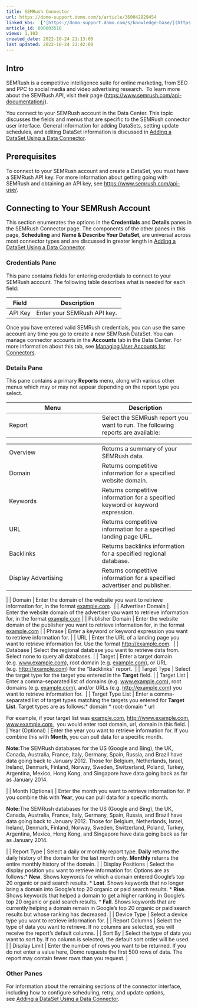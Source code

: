 ```yaml
---
title: SEMRush Connector
url: https://domo-support.domo.com/s/article/360042929454
linked_kbs:  ['[https://domo-support.domo.com/s/knowledge-base/](https://domo-support.domo.com/s/knowledge-base/)', '[https://domo-support.domo.com/s/](https://domo-support.domo.com/s/)', '[https://domo-support.domo.com/s/topic/0TO5w000000ZammGAC](https://domo-support.domo.com/s/topic/0TO5w000000ZammGAC)', '[https://domo-support.domo.com/s/topic/0TO5w000000ZanLGAS](https://domo-support.domo.com/s/topic/0TO5w000000ZanLGAS)', '[https://domo-support.domo.com/s/topic/0TO5w000000ZaoQGAS](https://domo-support.domo.com/s/topic/0TO5w000000ZaoQGAS)', '[https://domo-support.domo.com/s/article/360042926274](https://domo-support.domo.com/s/article/360042926274)', '[https://domo-support.domo.com/s/article/360042926054](https://domo-support.domo.com/s/article/360042926054)', '[https://domo-support.domo.com/s/article/360042929454](https://domo-support.domo.com/s/article/360042929454)', '[https://domo-support.domo.com/s/topic/0TO5w000000ZaoQGAS/api-connectors](https://domo-support.domo.com/s/topic/0TO5w000000ZaoQGAS/api-connectors)', '[https://domo-support.domo.com/s/article/360043429933](https://domo-support.domo.com/s/article/360043429933)', '[https://domo-support.domo.com/s/article/360043429953](https://domo-support.domo.com/s/article/360043429953)', '[https://domo-support.domo.com/s/article/360042925494](https://domo-support.domo.com/s/article/360042925494)', '[https://domo-support.domo.com/s/article/4408174643607](https://domo-support.domo.com/s/article/4408174643607)', '[https://domo-support.domo.com/s/article/360043429913](https://domo-support.domo.com/s/article/360043429913)', '[https://domo-support.domo.com/s/login/](https://domo-support.domo.com/s/login/)']
article_id: 000003510
views: 1,103
created_date: 2022-10-24 21:13:00
last updated: 2022-10-24 22:42:00
---
```




Intro
-----


SEMRush is a competitive intelligence suite for online marketing, from SEO and PPC to social media and video advertising research.  To learn more about the SEMRush API, visit their page ([https://www.semrush.com/api-documentation/](https://www.semrush.com/api-documentation/ "https://www.semrush.com/api-documentation/")).


You connect to your SEMRush account in the Data Center. This topic discusses the fields and menus that are specific to the SEMRush connector user interface. General information for adding DataSets, setting update schedules, and editing DataSet information is discussed in [Adding a DataSet Using a Data Connector](/s/article/360042926274 "Adding a DataSet Using a Data Connector").


Prerequisites
-------------


To connect to your SEMRush account and create a DataSet, you must have a SEMRush API key. For more information about getting going with SEMRush and obtaining an API key, see [https://www.semrush.com/api-use/](https://www.semrush.com/api-use/ "https://www.semrush.com/api-use/"). 


Connecting to Your SEMRush Account
----------------------------------


This section enumerates the options in the **Credentials** and **Details** panes in the SEMRush Connector page. The components of the other panes in this page, **Scheduling** and **Name & Describe Your DataSet**, are universal across most connector types and are discussed in greater length in [Adding a DataSet Using a Data Connector](/s/article/360042926274 "Adding a DataSet Using a Data Connector").


### Credentials Pane


This pane contains fields for entering credentials to connect to your SEMRush account. The following table describes what is needed for each field:  




| Field | Description |
| --- | --- |
| API Key | Enter your SEMRush API key.  |


Once you have entered valid SEMRush credentials, you can use the same account any time you go to create a new SEMRush DataSet. You can manage connector accounts in the **Accounts** tab in the Data Center. For more information about this tab, see [Managing User Accounts for Connectors](/s/article/360042926054 "Managing User Accounts for Connectors").


### Details Pane


This pane contains a primary **Reports** menu, along with various other menus which may or may not appear depending on the report type you select.




| Menu | Description |
| --- | --- |
| Report | Select the SEMRush report you want to run. The following reports are available:

|  |  |
| --- | --- |
| Overview | Returns a summary of your SEMRush data. |
| Domain | Returns competitive information for a specified website domain. |
| Keywords | Returns competitive information for a specified keyword or keyword expression. |
| URL | Returns competitive information for a specified landing page URL. |
| Backlinks | Returns backlinks information for a specified regional database. |
| Display Advertising | Returns competitive information for a specified advertiser and publisher.  |

 |
| Domain | Enter the domain of the website you want to retrieve information for, in the format [example.com](http://example.com).  |
| Advertiser Domain | Enter the website domain of the advertiser you want to retrieve information for, in the format [example.com](http://example.com) |
| Publisher Domain | Enter the website domain of the publisher you want to retrieve information for, in the format [example.com](http://example.com) |
| Phrase | Enter a keyword or keyword expression you want to retrieve information for. |
| URL | Enter the URL of a landing page you want to retrieve information for. Use the format <http://example.com>.  |
| Database | Select the regional database you want to retrieve data from. Select none to query all databases. |
| Target | Enter a target domain (e.g. [www.example.com](http://www.example.com)), root domain (e.g. [example.com](http://example.com)), or URL (e.g. <http://example.com>) for the "Backlinks" report.  |
| Target Type | Select the target type for the target you entered in the **Target** field. |
| Target List | Enter a comma-separated list of domains (e.g. [www.example.com](http://www.example.com)), root domains (e.g. [example.com](http://example.com)), and/or URLs (e.g. <http://example.com>) you want to retrieve information for.  |
| Target Type List | Enter a comma-separated list of target types matching the targets you entered for **Target List**. Target types are as follows:* domain
* root-domain
* url

For example, if your target list was [example.com](http://example.com), [http://www.example.com](http://www.example.com "http://www.example.com"), [www.example.com](http://www.example.com),  you would enter root domain, url, domain in this field. |
| Year (Optional) | Enter the year you want to retrieve information for. If you combine this with **Month**, you can pull data for a specific month.




**Note:**The SEMRush databases for the US (Google and Bing), the UK, Canada, Australia, France, Italy, Germany, Spain, Russia, and Brazil have data going back to January 2012. Those for Belgium, Netherlands, Israel, Ireland, Denmark, Finland, Norway, Sweden, Switzerland, Poland, Turkey, Argentina, Mexico, Hong Kong, and Singapore have data going back as far as January 2014. 


 |
| Month (Optional) | Enter the month you want to retrieve information for. If you combine this with **Year**, you can pull data for a specific month.




**Note:**The SEMRush databases for the US (Google and Bing), the UK, Canada, Australia, France, Italy, Germany, Spain, Russia, and Brazil have data going back to January 2012. Those for Belgium, Netherlands, Israel, Ireland, Denmark, Finland, Norway, Sweden, Switzerland, Poland, Turkey, Argentina, Mexico, Hong Kong, and Singapore have data going back as far as January 2014. 


 |
| Report Type | Select a daily or monthly report type. **Daily** returns the daily history of the domain for the last month only. **Monthly** returns the entire monthly history of the domain. |
| Display Positions | Select the display position you want to retrieve information for. Options are as follows:* **New**. Shows keywords for which a domain entered Google's top 20 organic or paid search results.
* **Lost**. Shows keywords that no longer bring a domain into Google's top 20 organic or paid search results.
* **Rise**. Shows keywords that helped a domain to get a higher ranking in Google's top 20 organic or paid search results.
* **Fall**. Shows keywords that are currently helping a domain remain in Google's top 20 organic or paid search results but whose ranking has decreased.
 |
| Device Type | Select a device type you want to retrieve information for. |
| Report Columns | Select the type of data you want to retrieve. If no columns are selected, you will receive the report's default columns. |
| Sort By | Select the type of data you want to sort by. If no column is selected, the default sort order will be used. |
| Display Limit | Enter the number of rows you want to be returned. If you do not enter a value here, Domo requests the first 500 rows of data. The report may contain fewer rows than you request. |


### Other Panes


For information about the remaining sections of the connector interface, including how to configure scheduling, retry, and update options, see [Adding a DataSet Using a Data Connector](/s/article/360042926274 "Adding a DataSet Using a Data Connector").

